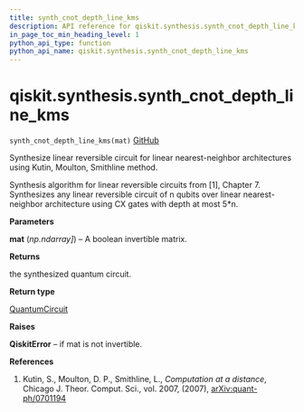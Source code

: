 ```yaml
---
title: synth_cnot_depth_line_kms
description: API reference for qiskit.synthesis.synth_cnot_depth_line_kms
in_page_toc_min_heading_level: 1
python_api_type: function
python_api_name: qiskit.synthesis.synth_cnot_depth_line_kms
---
```


<span id="qiskit-synthesis-synth-cnot-depth-line-kms" />

# qiskit.synthesis.synth\_cnot\_depth\_line\_kms

<span id="qiskit.synthesis.synth_cnot_depth_line_kms" />

`synth_cnot_depth_line_kms(mat)` [GitHub](https://github.com/qiskit/qiskit/tree/stable/0.24/qiskit/synthesis/linear/linear_depth_lnn.py "view source code")

Synthesize linear reversible circuit for linear nearest-neighbor architectures using Kutin, Moulton, Smithline method.

Synthesis algorithm for linear reversible circuits from \[1], Chapter 7. Synthesizes any linear reversible circuit of n qubits over linear nearest-neighbor architecture using CX gates with depth at most 5\*n.

**Parameters**

**mat** (*np.ndarray]*) – A boolean invertible matrix.

**Returns**

the synthesized quantum circuit.

**Return type**

[QuantumCircuit](qiskit.circuit.QuantumCircuit "qiskit.circuit.QuantumCircuit")

**Raises**

**QiskitError** – if mat is not invertible.

**References**

1.  Kutin, S., Moulton, D. P., Smithline, L., *Computation at a distance*, Chicago J. Theor. Comput. Sci., vol. 2007, (2007), [arXiv:quant-ph/0701194](https://arxiv.org/abs/quant-ph/0701194)

